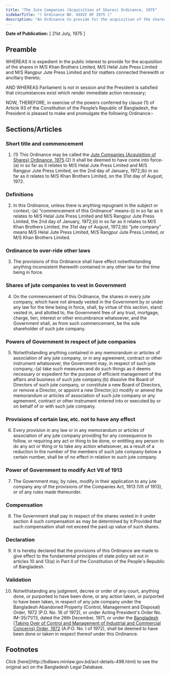 ```yaml
---
title: "The Jute Companies (Acquisition of Shares) Ordinance, 1975"
sidebarTitle: "( Ordinance NO. XXXVI OF 1975 )"
description: "An Ordinance to provide for the acquisition of the shares in M/S Khan Brothers Limited, M/S Helal Jute Press Limited and M/S Rangpur Jute Press Limited."
---
```


**Date of Publication:** [ 21st July, 1975 ]

## Preamble

WHEREAS it is expedient in the public interest to provide for the acquisition of the shares in M/S Khan Brothers Limited, M/S Helal Jute Press Limited and M/S Rangpur Jute Press Limited and for matters connected therewith or ancillary thereto;

AND WHEREAS Parliament is not in session and the President is satisfied that circumstances exist which render immediate action necessary;

NOW, THEREFORE, in exercise of the powers conferred by clause (1) of Article 93 of the Constitution of the People’s Republic of Bangladesh, the President is pleased to make and promulgate the following Ordinance:-

## Sections/Articles

### Short title and commencement

1. (1) This Ordinance may be called the [Jute Companies (Acquisition of Shares) Ordinance, 1975](/laws/volume-19/act-498 "Jute Companies (Acquisition of Shares) Ordinance, 1975").(2) It shall be deemed to have come into force-(a) in so far as it relates to M/S Helal Jute Press Limited and M/S Rangpur Jute Press Limited, on the 2nd day of January, 1972;(b) in so far as it relates to M/S Khan Brothers Limited, on the 31st day of August, 1972.

### Definitions

2. In this Ordinance, unless there is anything repugnant in the subject or context,-(a) “commencement of this Ordinance” means-(i) in so far as it relates to M/S Helal Jute Press Limited and M/S Rangpur Jute Press Limited, the 2nd day of January, 1972;(ii) in so far as it relates to M/S Khan Brothers Limited, the 31st day of August, 1972;(b) “jute company” means M/S Helal Jute Press Limited, M/S Rangpur Jute Press Limited, or M/S Khan Brothers Limited.

### Ordinance to over-ride other laws

3. The provisions of this Ordinance shall have effect notwithstanding anything inconsistent therewith contained in any other law for the time being in force.

### Shares of jute companies to vest in Government

4. On the commencement of this Ordinance, the shares in every jute company, which have not already vested in the Government by or under any law for the time being in force, shall, by virtue of this section, stand vested in, and allotted to, the Government free of any trust, mortgage, charge, lien, interest or other encumbrance whatsoever, and the Government shall, as from such commencement, be the sole shareholder of such jute company.

### Powers of Government in respect of jute companies

5. Notwithstanding anything contained in any memorandum or articles of association of any jute company, or in any agreement, contract or other instrument whatsoever, the Government may, in respect of such jute company,-(a) take such measures and do such things as it deems necessary or expedient for the purpose of efficient management of the affairs and business of such jute company;(b) dissolve the Board of Directors of such jute company, or constitute a new Board of Directors, or remove a Director, or appoint a new Director;(c) modify or amend the memorandum or articles of association of such jute company or any agreement, contract or other instrument entered into or executed by or on behalf of or with such jute company.

### Provisions of certain law, etc. not to have any effect

6. Every provision in any law or in any memorandum or articles of association of any jute company providing for any consequence to follow, or requiring any act or thing to be done, or entitling any person to do any act or thing or to take any action whatsoever, as a result of a reduction in the number of the members of such jute company below a certain number, shall be of no effect in relation to such jute company.

### Power of Government to modify Act VII of 1913

7. The Government may, by rules, modify in their application to any jute company any of the provisions of the Companies Act, 1913 (VII of 1913), or of any rules made thereunder.

### Compensation

8. The Government shall pay in respect of the shares vested in it under section 4 such compensation as may be determined by it:Provided that such compensation shall not exceed the paid up value of such shares.

### Declaration

9. It is hereby declared that the provisions of this Ordinance are made to give effect to the fundamental principles of state policy set out in articles 10 and 13(a) in Part II of the Constitution of the People's Republic of Bangladesh.

### Validation

10. Notwithstanding any judgment, decree or order of any court, anything done, or purported to have been done, or any action taken, or purported to have been taken, in respect of any jute company under the Bangladesh Abandoned Property (Control, Management and Disposal) Order, 1972 (P.O. No. 16 of 1972), or under Acting President's Order No. IM-35/71/13, dated the 26th December, 1971, or under the [Bangladesh (Taking Over of Control and Management of Industrial and Commercial Concerns) Order, 1972](/laws/volume-15/act-368 "Bangladesh (Taking Over of Control and Management of Industrial and Commercial Concerns) Order, 1972 ") (A.P.O. No. I of 1972), shall be deemed to have been done or taken in respect thereof under this Ordinance.

## Footnotes

<Note>
  Click [here](http://bdlaws.minlaw.gov.bd/act-details-498.html) to see the original act on the Bangladesh Legal Database.
</Note>
